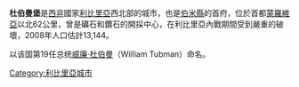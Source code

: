 {{Infobox settlement
<!--See the Table at Infobox Settlement for all fields and descriptions of usage-->
<!-- Basic info  ---------------->
|official_name          = 杜伯曼堡
|other_name             = 
|native_name            =  <!-- for cities whose native name is not in English -->
|nickname               =
|settlement_type        = <!--For Town or Village (Leave blank for the default City)-->
|motto                  =
<!-- images and maps  ----------->
|image_skyline          = Bomi lake.jpg
|imagesize              =  300px
|image_caption          = 
|image_flag             =
|flag_size              =
|image_seal             =
|seal_size              =
|image_shield           =
|shield_size            =
|image_blank_emblem     =
|blank_emblem_type      =
|blank_emblem_size      =
|image_map              =
|mapsize                =
|map_caption            =
|image_map1             =
|mapsize1               =
|map_caption1           =
|image_dot_map          =
|dot_mapsize            =
|dot_map_caption        =
|dot_x =  |dot_y =
|pushpin_map            = Liberia <!-- the name of a location map as per http://en.wikipedia.org/wiki/Template:Location_map -->
|pushpin_label_position =bottom
|pushpin_map_caption    =
<!-- Location ------------------>
|coordinates_region     = LR
|subdivision_type       = 國家
|subdivision_name       = {{flag|Liberia}}
|subdivision_type1      = 縣
|subdivision_name1      = [[伯米縣|伯米縣]]
|subdivision_type2      = 
|subdivision_name2      =
|subdivision_type3      =
|subdivision_name3      =
|subdivision_type4      =
|subdivision_name4      =
<!-- Politics ----------------->
|government_footnotes   =
|government_type        =
|leader_title           =
|leader_name            =
|leader_title1          =  <!-- for places with, say, both a mayor and a city manager -->
|leader_name1           =
|leader_title2          =
|leader_name2           =
|leader_title3          =
|leader_name3           =
|leader_title4          =
|leader_name4           =
|established_title      =  <!-- Settled -->
|established_date       =
|established_title2     =  <!-- Incorporated (town) -->
|established_date2      =
|established_title3     =  <!-- Incorporated (city) -->
|established_date3      =
<!-- Area    --------------------->
|area_magnitude         =
|unit_pref                =Imperial <!--Enter: Imperial, if Imperial (metric) is desired-->
|area_footnotes           =
|area_total_km2           =
|area_land_km2            = <!--See table @ Template:Infobox Settlement for details on automatic unit conversion-->
|area_water_km2           =
|area_total_sq_mi         =
|area_land_sq_mi          =
|area_water_sq_mi         =
|area_water_percent       =
|area_urban_km2           =
|area_urban_sq_mi         =
|area_metro_km2           =
|area_metro_sq_mi         =
|area_blank1_title        =
|area_blank1_km2          =
|area_blank1_sq_mi        =
<!-- Population   ----------------------->
|population_as_of               = 2008
|population_footnotes           =
|population_note                =
|population_total               = 13114
|population_density_km2         =
|population_density_sq_mi       =
|population_metro               =
|population_density_metro_km2   =
|population_density_metro_sq_mi =
|population_urban               =
|population_density_urban_km2   =
|population_density_urban_sq_mi =
|population_blank1_title        =Ethnicities
|population_blank1              =
|population_blank2_title        =Religions
|population_blank2              =
|population_density_blank1_km2 =
|population_density_blank1_sq_mi =
<!-- General information  --------------->
|timezone               =
|utc_offset             =
|timezone_DST           =
|utc_offset_DST         =
|latd=6|latm=52|lats=|latNS=N
|longd=10|longm=49|longs= |longEW=W
|elevation_footnotes    =  <!--for references: use <ref> </ref> tags-->
|elevation_m            =
|elevation_ft           =
<!-- Area/postal codes & others -------->
|postal_code_type       =  <!-- enter ZIP code, Postcode, Post code, Postal code... -->
|postal_code            =
|area_code              =
|blank_name             =
|blank_info             =
|blank1_name            =
|blank1_info            =
|website                =
|footnotes              =
}}

'''杜伯曼堡'''是[[西非|西非]]國家[[利比里亞|利比里亞]]西北部的城市，也是[[伯米縣|伯米縣]]的首府，位於首都[[蒙羅維亞|蒙羅維亞]]以北62公里，曾是礦石和鑽石的開採中心，在利比里亞內戰期間受到嚴重的破壞，2008年人口估計13,144。

以该国第19任总统[[威廉·杜伯曼|威廉·杜伯曼]]（William Tubman）命名。

{{coord|6|52|N|10|49|W|region:LR_type:city|display=title}}

[[Category:利比里亞城市|Category:利比里亞城市]]